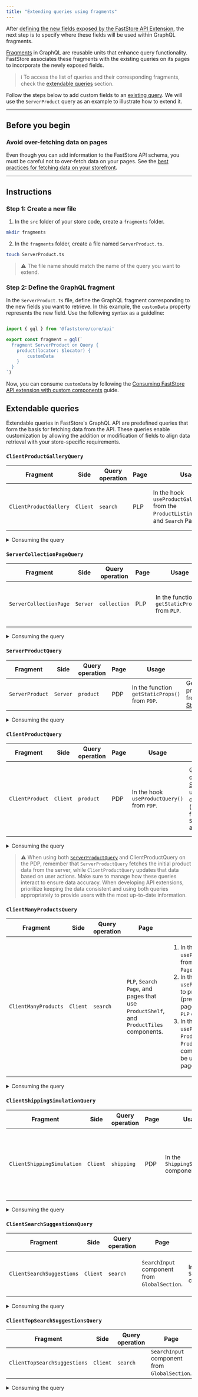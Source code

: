 ```yaml
---
title: "Extending queries using fragments"
---
```


After [defining the new fields exposed by the FastStore API Extension](https://developers.vtex.com/docs/guides/faststore/api-extensions-extending-api-schema), the next step is to specify where these fields will be used within GraphQL fragments.

[Fragments](https://graphql.org/learn/queries/#fragments) in GraphQL are reusable units that enhance query functionality. FastStore associates these fragments with the existing queries on its pages to incorporate the newly exposed fields.

> ℹ️ To access the list of queries and their corresponding fragments, check the [extendable queries](https://developers.vtex.com/docs/guides/faststore/api-extensions-extending-queries-using-fragments) section.

Follow the steps below to add custom fields to an [existing query](https://developers.vtex.com/docs/guides/faststore/api-extensions-extending-queries-using-fragments#extendable-queries). We will use the `ServerProduct` query as an example to illustrate how to extend it.

---
## Before you begin

### Avoid over-fetching data on pages
 
Even though you can add information to the FastStore API schema, you must be careful not to over-fetch data on your pages. See the [best practices for fetching data on your storefront](https://developers.vtex.com/docs/guides/faststore/api-extensions-overview#best-practices-for-fetching-data).

---

## Instructions

### Step 1: Create a new file

1. In the `src` folder of your store code, create a `fragments` folder.

  ```bash
  mkdir fragments
```

2. In the `fragments` folder, create a file named `ServerProduct.ts`. 

  ```bash
  touch ServerProduct.ts
  ```

> ⚠️ The file name should match the name of the query you want to extend.

### Step 2: Define the GraphQL fragment

In the `ServerProduct.ts` file, define the GraphQL fragment corresponding to the new fields you want to retrieve. In this example, the `customData` property represents the new field. Use the following syntax as a guideline:

```ts src/fragments/ServerProduct.ts

import { gql } from '@faststore/core/api'

export const fragment = gql(`
  fragment ServerProduct on Query {
    product(locator: $locator) {
        customData
    }
  }
`)

```
Now, you can consume `customData` by following the [Consuming FastStore API extension with custom components](https://developers.vtex.com/docs/guides/faststore/api-extensions/consuming-api-extensions) guide.

## Extendable queries

Extendable queries in FastStore's GraphQL API are predefined queries that form the basis for fetching data from the API.
These queries enable customization by allowing the addition or modification of fields to align data retrieval with your store-specific requirements.


### `ClientProductGalleryQuery`

| **Fragment** | **Side** | **Query operation** | **Page** | **Usage** | **Return** | Parameters |
| ------------ | -------- | ------------------- | -------- | --------- | ---------- | ---------- |
| `ClientProductGallery` | `Client` | `search` | PLP | In the hook `useProductGalleryQuery()` from the `ProductListingPage` (`PLP`) and `Search` Pages. | Products totalCount from [StorePageInfo](https://developers.vtex.com/docs/guides/faststore/schema-objects#storepageinfo), and facets ([StoreFacet](https://developers.vtex.com/docs/guides/faststore/schema-objects#storefacetboolean)) from [StoreSearchResult](https://developers.vtex.com/docs/guides/faststore/schema-objects#storesearchresult). | Frontend data from the `useSearch()` and `useLocalizedVariables()` hooks, the latter uses `useSession()`. |

<details>
<summary>Consuming the query</summary>

Use the `usePage()` hook when you have a single section that is used in more than one type of page.
```ts
import { usePage } from "@faststore/core"

const context = usePage()
```
This hook returns one of the following types as context: `PDPContext`, `PLPContext`, or `SearchPageContext`, and you can decide how to handle it depending on the page that will use this hook by passing the types as generics.
    
```ts
import { usePage } from "@faststore/core"

const context = usePage<PLPContext | SearchPageContext>()
```

</details>

### `ServerCollectionPageQuery`

| **Fragment** | **Side** | **Query operation** | **Page** | **Usage** | **Return** | Parameters |
| ------------ | -------- | ------------------- | -------- | --------- | ---------- | ---------- |
| `ServerCollectionPage` | `Server` | `collection` | PLP | In the function `getStaticProps()` from `PLP`. | `seo`, `breadcrumbList` and `metaData` from the collection ([StoreCollection](https://developers.vtex.com/docs/guides/faststore/schema-objects#storecollection)). | Collection `slug` that comes from URL. |

<details>
<summary>Consuming the query</summary>

Use the `usePLP()` hook when integrating your section with a Product Listing Page (PLP).
```ts
import { usePLP } from "@faststore/core"

const context = usePLP()
```

</details>

### `ServerProductQuery`

| **Fragment** | **Side** | **Query operation** | **Page** | **Usage** | **Return** | Parameters |
| ------------ | -------- | ------------------- | -------- | --------- | ---------- | ---------- |
| `ServerProduct` | `Server` | `product` | PDP | In the function `getStaticProps()` from `PDP`. | General product data from [StoreProduct](https://developers.vtex.com/docs/guides/faststore/schema-objects#storeproduct). | The `locator` with `slug` key/value. |

<details>
<summary>Consuming the query</summary>

`usePDP()`: Use this hook when integrating your section with a Product Detail Page (PDP).

```ts
import { usePDP } from "@faststore/core"

const context = usePDP()
```

</details>

### `ClientProductQuery`

| **Fragment** | **Side** | **Query operation** | **Page** | **Usage** | **Return** | Parameters |
| ------------ | -------- | ------------------- | -------- | --------- | ---------- | ---------- |
| `ClientProduct` | `Client` | `product` | PDP | In the hook `useProductQuery()` from `PDP`. | General product data from [StoreProduct](https://developers.vtex.com/docs/guides/faststore/schema-objects#storeproduct) to update product data inside `PDP` (product coming from `ServerProductQuery` as fallback). | Frontend data from the `useSession()` hook in the locator array with `id`, `channel`, `locale` as key/values. |

<details>
<summary>Consuming the query</summary>

`usePDP()`: Use this hook when integrating your section with a Product Detail Page (PDP).

```ts
import { usePDP } from "@faststore/core"

const context = usePDP()
```

</details>

> ⚠️ When using both [`ServerProductQuery`](#serverproductquery) and ClientProductQuery on the PDP, remember that `ServerProductQuery` fetches the initial product data from the server, while `ClientProductQuery` updates that data based on user actions. Make sure to manage how these queries interact to ensure data accuracy. When developing API extensions, prioritize keeping the data consistent and using both queries appropriately to provide users with the most up-to-date information.

### `ClientManyProductsQuery`

| **Fragment** | **Side** | **Query operation** | **Page** | **Usage** | **Return** | Parameters |
| ------------ | -------- | ------------------- | -------- | --------- | ---------- | ---------- |
| `ClientManyProducts` | `Client` | `search` | `PLP`, `Search Page`, and pages that use `ProductShelf`, and `ProductTiles` components. | <ol><li>In the hook `usePageProductsQuery()` from `PLP` and `Search Page`.</li><li>In the hook `useProductsPrefetch()` to prefetch the previous (prev) and next (next) page from the current `PLP` or `Search Page`.</li><li>In the hook `useProductsQuery()`, in `ProductShelf`, `ProductTiles` components, that can be used on multiple pages.</li></ol> | General products data ([StoreProduct](https://developers.vtex.com/docs/guides/faststore/schema-objects#storeproduct)) with the `totalCount` from [StorePageInfo](https://developers.vtex.com/docs/guides/faststore/schema-objects#storepageinfo). | Frontend data from the `useLocalizedVariables()` and `useSession()` hooks. |

<details>
<summary>Consuming the query</summary>

Use the `usePage()` hook when you have a single section that is used in more than one type of page.
```ts
import { usePage } from "@faststore/core"

const context = usePage()
```
This hook returns one of the following types as context: `PDPContext`, `PLPContext`, or `SearchPageContext`, and you can decide how to handle it depending on the page that will use this hook by passing the types as generics.
    
```ts
import { usePage } from "@faststore/core"

const context = usePage<PLPContext | SearchPageContext>()
```

</details>

### `ClientShippingSimulationQuery`

| **Fragment** | **Side** | **Query operation** | **Page** | **Usage** | **Return** | Parameters |
| ------------ | -------- | ------------------- | -------- | --------- | ---------- | ---------- |
| `ClientShippingSimulation` | `Client` | `shipping` | PDP | In the `ShippingSimulation` component. | General shipping simulation data with the `address` and `logisticsInfo`. | Frontend `country`, and `postalCode` from `useSession()` hook, and the `items` Array of `IShippingItem` (`id`, `quantity`, and `seller`). |

<details>
<summary>Consuming the query</summary>

You can use the experimental `useShippingSimulation_unstable()` hook, or the `getShippingSimulation_unstable()` function to retrieve shipping data in Overridable (custom) components.

</details>

### `ClientSearchSuggestionsQuery`

| **Fragment** | **Side** | **Query operation** | **Page** | **Usage** | **Return** | Parameters |
| ------------ | -------- | ------------------- | -------- | --------- | ---------- | ---------- |
| `ClientSearchSuggestions` | `Client` | `search` | `SearchInput` component from `GlobalSection`. | In the `SearchInput` component. | General search data with the `suggestions` and `products`. | Frontend data from `useSession()` hook, and the `term` searched. |

<details>
<summary>Consuming the query</summary>

You can use the experimental `useSuggestions_unstable()` hook to retrieve the search suggestions data in Overridable (custom) components.

</details>

### `ClientTopSearchSuggestionsQuery`

| **Fragment** | **Side** | **Query operation** | **Page** | **Usage** | **Return** | Parameters |
| ------------ | -------- | ------------------- | -------- | --------- | ---------- | ---------- |
| `ClientTopSearchSuggestions` | `Client` | `search` | `SearchInput` component from `GlobalSection`. | In the `SearchInput` component. | The top searched suggestions. | Frontend data from `useSession()` hook. |

<details>
<summary>Consuming the query</summary>

You can use the experimental `useTopSearch_unstable()` hook to retrieve the top search suggestions data in Overridable (custom) components.

</details>
